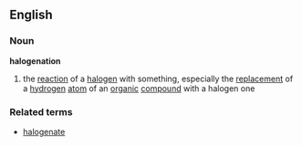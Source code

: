 ==English==
===Noun===
'''halogenation'''
#{{chemistry}} the [[reaction]] of a [[halogen]] with something, especially the [[replacement]] of a [[hydrogen]] [[atom]] of an [[organic]] [[compound]] with a halogen one
===Related terms===
*[[halogenate]]